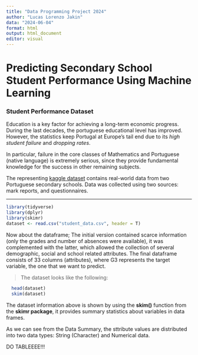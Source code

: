 ```yaml
---
title: "Data Programming Project 2024"
author: "Lucas Lorenzo Jakin"
data: "2024-06-04"
format: html
output: html_document
editor: visual
---
```


# Predicting Secondary School Student Performance Using Machine Learning
### Student Performance Dataset

Education is a key factor for achieving a long-term economic progress. During the last decades, the portuguese educational level has improved. However, the statistics keep Portugal at Europe's tail end due to its *high student failure* and *dropping rates*.

In particular, failure in the core classes of Mathematics and Portuguese (native language) is extremely serious, since they provide fundamental knowledge for the success in other remaining subjects.

The representing [kaggle dataset](https://www.kaggle.com/datasets/devansodariya/student-performance-data/data) contains real-world data from two Portuguese secondary schools. Data was collected using two sources: mark reports, and questionnaires. 

***

```r
library(tidyverse)
library(dplyr)
library(skimr)
dataset <- read.csv("student_data.csv", header = T)
```

Now about the dataframe; The initial version contained scarce information (only the grades and number of absences were available), it was complemented with the latter, which allowed the collection of several demographic, social and school related attributes. The final dataframe consists of 33 columns (attributes), where G3 represents the target variable, the one that we want to predict.  

> The dataset looks like the following:

```r
  head(dataset)
  skim(dataset)
```

The dataset information above is shown by using the **skim()** function from the **skimr package**, it provides summary statistics about variables in data frames. 

As we can see from the  Data Summary, the sttribute values are distributed into two data types: String (Character) and Numerical data.


DO TABLEEEE!!!
